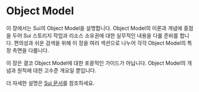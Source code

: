 # Object Model

이 장에서는 Sui의 Object Model을 설명합니다. Object Model의 이론과 개념에 중점을 두어
Sui 스토리지 작업과 리소스 소유권에 대한 실무적인 내용을 다룰 준비를 합니다.
편의성과 쉬운 검색을 위해 이 장을 여러 섹션으로 나누어 각각 Object Model의
특정 측면을 다룹니다.

<div class="warning">

이 장은 결코 Object Model에 대한 포괄적인 가이드가 아닙니다. Object Model의
개념과 원칙에 대한 고수준 개요일 뿐입니다.

더 자세한 설명은 
[Sui 문서](https://docs.sui.io/concepts/object-model)를 참조하세요.

</div>
